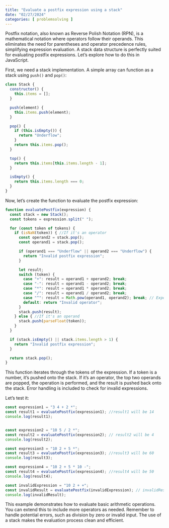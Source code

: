 ```yaml
---
title: "Evaluate a postfix expression using a stack"
date: "02/27/2024"
categories: [ problemsolving ]
---
```


Postfix notation, also known as Reverse Polish Notation (RPN), is a mathematical notation where operators follow their operands.  This eliminates the need for parentheses and operator precedence rules, simplifying expression evaluation.  A stack data structure is perfectly suited for evaluating postfix expressions.  Let's explore how to do this in JavaScript.

First, we need a stack implementation.  A simple array can function as a stack using `push()` and `pop()`:

```javascript
class Stack {
  constructor() {
    this.items = [];
  }

  push(element) {
    this.items.push(element);
  }

  pop() {
    if (this.isEmpty()) {
      return "Underflow";
    }
    return this.items.pop();
  }

  top() {
    return this.items[this.items.length - 1];
  }

  isEmpty() {
    return this.items.length === 0;
  }
}
```

Now, let's create the function to evaluate the postfix expression:

```javascript
function evaluatePostfix(expression) {
  const stack = new Stack();
  const tokens = expression.split(" ");

  for (const token of tokens) {
    if (isNaN(token)) { //If it's an operator
      const operand2 = stack.pop();
      const operand1 = stack.pop();

      if (operand1 === "Underflow" || operand2 === "Underflow") {
        return "Invalid postfix expression";
      }

      let result;
      switch (token) {
        case "+": result = operand1 + operand2; break;
        case "-": result = operand1 - operand2; break;
        case "*": result = operand1 * operand2; break;
        case "/": result = operand1 / operand2; break;
        case "^": result = Math.pow(operand1, operand2); break; // Exponentiation
        default: return "Invalid operator";
      }
      stack.push(result);
    } else { //If it's an operand
      stack.push(parseFloat(token));
    }
  }

  if (stack.isEmpty() || stack.items.length > 1) {
    return "Invalid postfix expression";
  }

  return stack.pop();
}

```

This function iterates through the tokens of the expression. If a token is a number, it's pushed onto the stack. If it's an operator, the top two operands are popped, the operation is performed, and the result is pushed back onto the stack.  Error handling is included to check for invalid expressions.

Let's test it:

```javascript
const expression1 = "3 4 + 2 *";
const result1 = evaluatePostfix(expression1); //result1 will be 14
console.log(result1);


const expression2 = "10 5 / 2 *";
const result2 = evaluatePostfix(expression2); // result2 will be 4
console.log(result2);

const expression3 = "10 2 + 5 *";
const result3 = evaluatePostfix(expression3); //result3 will be 60
console.log(result3);

const expression4 = "10 2 + 5 * 10 -";
const result4 = evaluatePostfix(expression4); //result4 will be 50
console.log(result4);

const invalidExpression = "10 2 + +";
const invalidResult = evaluatePostfix(invalidExpression); // invalidResult will be "Invalid postfix expression"
console.log(invalidResult);
```

This example demonstrates how to evaluate basic arithmetic operations.  You can extend this to include more operators as needed.  Remember to handle potential errors, such as division by zero or invalid input.  The use of a stack makes the evaluation process clean and efficient.

